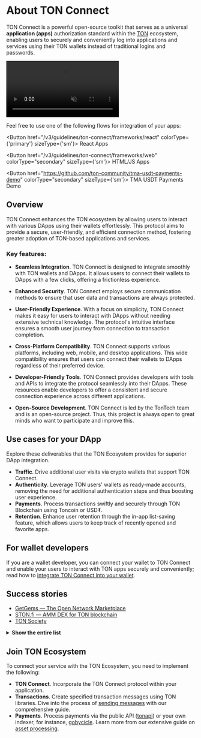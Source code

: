 

# About TON Connect

TON Connect is a powerful open-source toolkit that serves as a universal **application (apps)** authorization standard within the [TON](/v3/concepts/dive-into-ton/introduction) ecosystem, enabling users to securely and conveniently log into applications and services using their TON wallets instead of traditional logins and passwords.

<div style={{width: '100%', textAlign:'center', margin: '10pt auto'}}>
  <video style={{width: '100%',maxWidth: '600px', borderRadius: '10pt'}} muted={true} autoPlay={true} loop={true}>
    <source src="/files/TonConnect.mp4" type="video/mp4" />

    Your browser does not support video tags.
  </video>
</div>

Feel free to use one of the following flows for integration of your apps:

<Button href="/v3/guidelines/ton-connect/frameworks/react" colorType={'primary'} sizeType={'sm'}>
  React Apps
</Button>

<Button href="/v3/guidelines/ton-connect/frameworks/web" colorType="secondary" sizeType={'sm'}>
  HTML/JS Apps
</Button>

<Button href="https://github.com/ton-community/tma-usdt-payments-demo" colorType="secondary" sizeType={'sm'}>
  TMA USDT Payments Demo
</Button>

## Overview

TON Connect enhances the TON ecosystem by allowing users to interact with various DApps using their wallets effortlessly. This protocol aims to provide a secure, user-friendly, and efficient connection method, fostering greater adoption of TON-based applications and services.

### Key features:

- **Seamless Integration**. TON Connect is designed to integrate smoothly with TON wallets and DApps. It allows users to connect their wallets to DApps with a few clicks, offering a frictionless experience.

- **Enhanced Security**. TON Connect employs secure communication methods to ensure that user data and transactions are always protected.

- **User-Friendly Experience**. With a focus on simplicity, TON Connect makes it easy for users to interact with DApps without needing extensive technical knowledge. The protocol's intuitive interface ensures a smooth user journey from connection to transaction completion.

- **Cross-Platform Compatibility**. TON Connect supports various platforms, including web, mobile, and desktop applications. This wide compatibility ensures that users can connect their wallets to DApps regardless of their preferred device.

- **Developer-Friendly Tools**. TON Connect provides developers with tools and APIs to integrate the protocol seamlessly into their DApps. These resources enable developers to offer a consistent and secure connection experience across different applications.

- **Open-Source Development**. TON Connect is led by the TonTech team and is an open-source project. Thus, this project is always open to great minds who want to participate and improve this.

## Use cases for your DApp

Explore these deliverables that the TON Ecosystem provides for superior DApp integration.

- **Traffic**. Drive additional user visits via crypto wallets that support TON Connect.
- **Authenticity**. Leverage TON users' wallets as ready-made accounts, removing the need for additional authentication steps and thus boosting user experience.
- **Payments**. Process transactions swiftly and securely through TON Blockchain using Toncoin or USD₮.
- **Retention**. Enhance user retention through the in-app list-saving feature, which allows users to keep track of recently opened and favorite apps.

## For wallet developers

If you are a wallet developer, you can connect your wallet to TON Connect and enable your users to interact with TON apps securely and conveniently; read how to [integrate TON Connect into your wallet](/v3/guidelines/ton-connect/wallet/).

## Success stories

- [GetGems — The Open Network Marketplace](https://getgems.io/)
- [STON.fi — AMM DEX for TON blockchain](https://ston.fi/)
- [TON Society](https://society.ton.org/activities/active)

<details>
  <summary><b>Show the entire list</b></summary>

  - [getgems.io](https://getgems.io/)
  - [fragment.com](https://fragment.com/)
  - [ston.fi](https://ston.fi/)
  - [app.evaa.finance](https://app.evaa.finance/)
  - [ton.diamonds](https://ton.diamonds/)
  - [minter.ton.org](https://minter.ton.org/)
  - [tonconsole.com/jetton/minter](https://tonconsole.com/jetton/minter)
  - [dedust.io](https://dedust.io/swap)
  - [vesting.ton.org](https://vesting.ton.org/)
  - [tonverifier.live](https://verifier.ton.org/)
  - [tonstarter.com](https://tonstarter.com/)
  - [dns.ton.org](https://dns.ton.org/)
  - [daolama.co](https://daolama.co/)
  - [ton.vote](https://ton.vote/)
</details>

## Join TON Ecosystem

To connect your service with the TON Ecosystem, you need to implement the following:

- **TON Connect**. Incorporate the TON Connect protocol within your application.
- **Transactions**. Create specified transaction messages using TON libraries. Dive into the process of [sending messages](/v3/guidelines/ton-connect/guidelines/sending-messages) with our comprehensive guide.
- **Payments**. Process payments via the public API ([tonapi](https://tonapi.io/)) or your own indexer, for instance, [gobycicle](http://github.com/gobicycle/bicycle). Learn more from our extensive guide on [asset processing](/v3/guidelines/DApps/asset-processing/payments-processing).

<Feedback />
